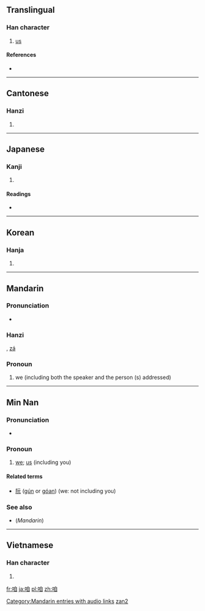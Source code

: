 ==Translingual==

===Han character===
{{Han char|rn=30|rad=口|as=06|sn=9|four=6600<sub>0</sub>|canj=口竹月山 (RHBU)}}

# [[us]]

====References====
* {{Han ref|kx=0187.070|dkj=03552|dj=0406.090|hdz=10618.060|uh=54B1|ud=21681|bh=ABA5|bd=43941}}

----

==Cantonese==

===Hanzi===
{{yue-hanzi|jyut=|y=ja1}}

# {{defn|Cantonese|sort=口06}}

----

==Japanese==

===Kanji===
{{ja-kanji|grade=|rs=口06}}

# {{defn|Japanese|sort=口06}}

====Readings====
* {{ja-readings|on=[[さつ]] (satsu), [[さち]] (sachi), [[さ]] (sa), [[しゃ]] (sha)|kun=[[われ]] (ware)}}

----

==Korean==

===Hanja===
{{ko-hanja|hangeul=[[찰]], [[차]]|rv=chal, cha|mr=ch'al, ch'a}}

# {{defn|Korean|sort=口06}}

----

==Mandarin==

===Pronunciation===
* {{audio|zh-zán.ogg|audio}}

===Hanzi===
{{cmn-hanzi|pin=[[zán]] ([[zan2]])|wg=tsan<sup>2</sup>}}, [[zá]]

{{zh-hanzi|[[咱]]}}

===Pronoun===
{{cmn-pronoun|ts|pin=zán|pint=zan2|rs=口06}}

# {{Beginning Mandarin|lang=zh-tw|skey=口06}} we (including both the speaker and the person (s) addressed)

[[Category:Mandarin entries with audio links]]
[[Category:zh-cn:Beginning Mandarin|zan2]]

----

==Min Nan==

===Pronunciation===
* {{IPA|[ lan˥˧ ]|lang=nan}}

===Pronoun===
{{nan-pronoun|ts|poj=lán|pojt=lan2|rs=口06}}

# [[we]]; [[us]] (including you)

====Related terms====
* [[阮]] ([[gún]] or [[góan]]) (we: not including you)

===See also===
* (''Mandarin'') {{zh-ts|我們|我们}}

----

==Vietnamese==

===Han character===
{{vi-hantu|[[cha]], [[ta]], [[thánh]], [[thính]]|rs=口06}}

# {{defn|Vietnamese|sort=口06}}

[[fr:咱]]
[[ja:咱]]
[[pl:咱]]
[[zh:咱]]